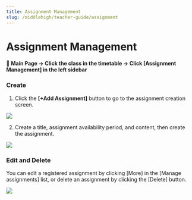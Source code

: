 ```yaml
---
title: Assignment Management
slug: /middlehigh/teacher-guide/assignment
---
```



# Assignment Management

#### 📍 Main Page → Click the class in the timetable → Click [Assignment Management] in the left sidebar

### Create

1. Click the **[+Add Assignment]** button to go to the assignment creation screen.

<Image src="/img/en/middlehigh/teacher/06-01.jpg" size="lg" />

2. Create a title, assignment availability period, and content, then create the assignment.

<Image src="/img/en/middlehigh/teacher/06-02.jpg" size="lg" />

### Edit and Delete

You can edit a registered assignment by clicking [More] in the [Manage assignments] list, or delete an assignment by clicking the [Delete] button.

<Image src="/img/en/middlehigh/teacher/06-03.jpg" size="lg" />
